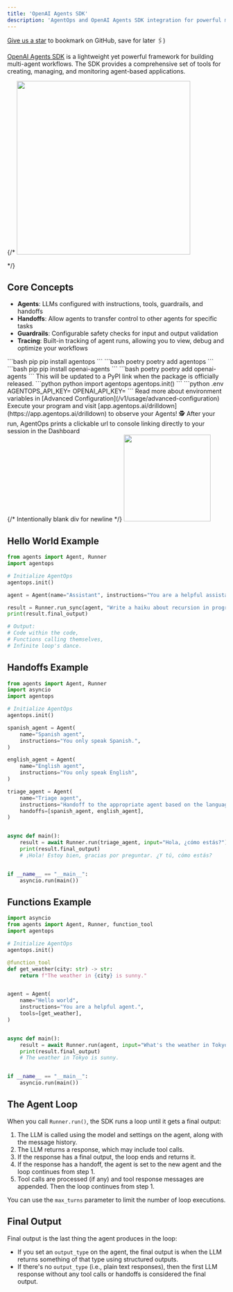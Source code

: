 ```yaml
---
title: 'OpenAI Agents SDK'
description: 'AgentOps and OpenAI Agents SDK integration for powerful multi-agent workflow monitoring.'
---
```



<Check>[Give us a star](https://github.com/AgentOps-AI/agentops) to bookmark on GitHub, save for later 🖇️)</Check>

[OpenAI Agents SDK](https://github.com/openai/agentsdk_prototype) is a lightweight yet powerful framework for building multi-agent workflows. The SDK provides a comprehensive set of tools for creating, managing, and monitoring agent-based applications.

{/* <Frame type="glass" caption="OpenAI Agents Tracing UI">
  <img height="400" src="/images/openai-agents-tracing-ui.png" />
</Frame> */}

## Core Concepts

- **Agents**: LLMs configured with instructions, tools, guardrails, and handoffs
- **Handoffs**: Allow agents to transfer control to other agents for specific tasks
- **Guardrails**: Configurable safety checks for input and output validation
- **Tracing**: Built-in tracking of agent runs, allowing you to view, debug and optimize your workflows

<Steps>
  <Step title="Install the AgentOps SDK">
    <CodeGroup>
      ```bash pip 
      pip install agentops
      ```
      ```bash poetry
      poetry add agentops
      ```
    </CodeGroup>
  </Step>
  <Step title="Install OpenAI Agents SDK">
    <CodeGroup>
      ```bash pip 
      pip install openai-agents
      ```
      ```bash poetry
      poetry add openai-agents
      ```
    </CodeGroup>
    <Tip>
      This will be updated to a PyPI link when the package is officially released.
    </Tip>
  </Step>
  <Step title="Add 2 lines of code">
    <CodeTooltip/>
    <CodeGroup>
      ```python python
      import agentops
      agentops.init(<INSERT YOUR API KEY HERE>)
      ```
    </CodeGroup>
    <EnvTooltip />
    <CodeGroup>
      ```python .env
      AGENTOPS_API_KEY=<YOUR API KEY>
      OPENAI_API_KEY=<YOUR OPENAI API KEY>
      ```
    </CodeGroup>
    Read more about environment variables in [Advanced Configuration](/v1/usage/advanced-configuration)
  </Step>
  <Step title="Run your agents">
    Execute your program and visit [app.agentops.ai/drilldown](https://app.agentops.ai/drilldown) to observe your Agents! 🕵️
    <Tip>
      After your run, AgentOps prints a clickable url to console linking directly to your session in the Dashboard
    </Tip> 
    <div/>{/* Intentionally blank div for newline */}
    <Frame type="glass" caption="Clickable link to session">
      <img height="200" src="https://github.com/AgentOps-AI/agentops/blob/main/docs/images/link-to-session.gif?raw=true" />
    </Frame>
  </Step>
</Steps>

## Hello World Example

```python
from agents import Agent, Runner
import agentops

# Initialize AgentOps
agentops.init()

agent = Agent(name="Assistant", instructions="You are a helpful assistant")

result = Runner.run_sync(agent, "Write a haiku about recursion in programming.")
print(result.final_output)

# Output:
# Code within the code,
# Functions calling themselves,
# Infinite loop's dance.
```

## Handoffs Example

```python
from agents import Agent, Runner
import asyncio
import agentops

# Initialize AgentOps
agentops.init()

spanish_agent = Agent(
    name="Spanish agent",
    instructions="You only speak Spanish.",
)

english_agent = Agent(
    name="English agent",
    instructions="You only speak English",
)

triage_agent = Agent(
    name="Triage agent",
    instructions="Handoff to the appropriate agent based on the language of the request.",
    handoffs=[spanish_agent, english_agent],
)


async def main():
    result = await Runner.run(triage_agent, input="Hola, ¿cómo estás?")
    print(result.final_output)
    # ¡Hola! Estoy bien, gracias por preguntar. ¿Y tú, cómo estás?


if __name__ == "__main__":
    asyncio.run(main())
```

## Functions Example

```python
import asyncio
from agents import Agent, Runner, function_tool
import agentops

# Initialize AgentOps
agentops.init()

@function_tool
def get_weather(city: str) -> str:
    return f"The weather in {city} is sunny."


agent = Agent(
    name="Hello world",
    instructions="You are a helpful agent.",
    tools=[get_weather],
)


async def main():
    result = await Runner.run(agent, input="What's the weather in Tokyo?")
    print(result.final_output)
    # The weather in Tokyo is sunny.


if __name__ == "__main__":
    asyncio.run(main())
```

## The Agent Loop

When you call `Runner.run()`, the SDK runs a loop until it gets a final output:

1. The LLM is called using the model and settings on the agent, along with the message history.
2. The LLM returns a response, which may include tool calls.
3. If the response has a final output, the loop ends and returns it.
4. If the response has a handoff, the agent is set to the new agent and the loop continues from step 1.
5. Tool calls are processed (if any) and tool response messages are appended. Then the loop continues from step 1.

You can use the `max_turns` parameter to limit the number of loop executions.

## Final Output

Final output is the last thing the agent produces in the loop:

- If you set an `output_type` on the agent, the final output is when the LLM returns something of that type using structured outputs.
- If there's no `output_type` (i.e., plain text responses), then the first LLM response without any tool calls or handoffs is considered the final output.

<CardGroup cols={3}>
    <Card title="Basic Agent" icon="robot" href="https://github.com/openai/agentsdk_prototype/tree/main/examples/basic" />
    <Card title="Multi-Agent" icon="users" href="https://github.com/openai/agentsdk_prototype/tree/main/examples/multi_agent" />
    <Card title="Tool Usage" icon="toolbox" href="https://github.com/openai/agentsdk_prototype/tree/main/examples/tools" />
</CardGroup>

<script type="module" src="/scripts/github_stars.js"></script>
<script type="module" src="/scripts/scroll-img-fadein-animation.js"></script>
<script type="module" src="/scripts/button_heartbeat_animation.js"></script>
<script type="css" src="/styles/styles.css"></script>
<script type="module" src="/scripts/adjust_api_dynamically.js"></script> 